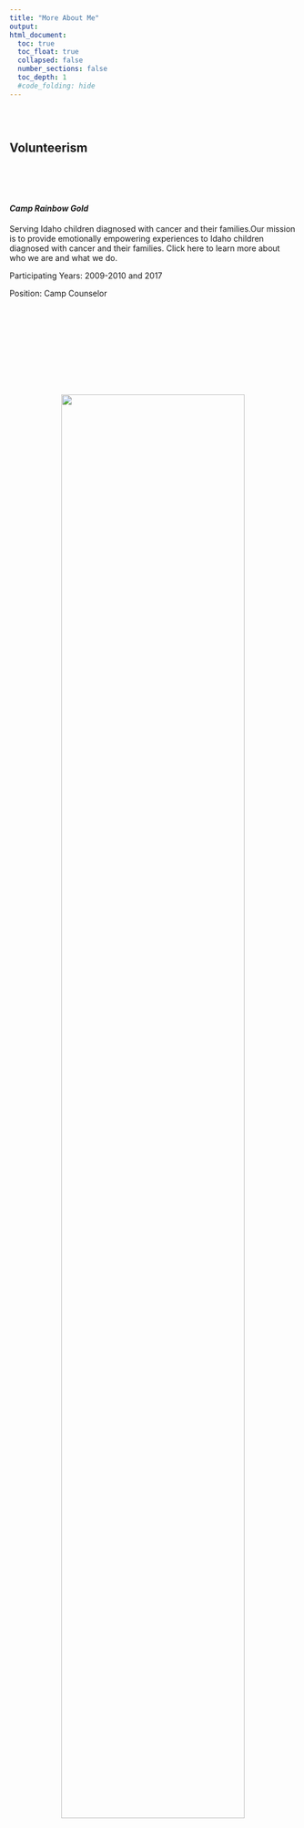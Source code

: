 ```yaml
---
title: "More About Me"
output: 
html_document:
  toc: true
  toc_float: true
  collapsed: false
  number_sections: false
  toc_depth: 1
  #code_folding: hide
---
```

  
<style type="text/css">
  .title {
    display: none;
  }

getting-started img {
  margin-right: 10px;
}

</style>
  
<div class="row" style="padding-top: 30px;">
<div class="col-md-12">
  
## **Volunteerism**
<p>&nbsp;</p>
<p>&nbsp;</p>
</div>
<div class="col-md-6">
#### *Camp Rainbow Gold*

Serving Idaho children diagnosed with cancer and their families.Our mission is to provide emotionally empowering experiences to Idaho children diagnosed with cancer and their families. Click here to learn more about who we are and what we do.

Participating Years: 2009-2010 and 2017

Position: Camp Counselor

<p>&nbsp;</p>
<p>&nbsp;</p>
<p>&nbsp;</p>
<p>&nbsp;</p>
<p>&nbsp;</p>

<center>![](images/OAP.jpg){width=80%}</center>

<p>&nbsp;</p>
<p>&nbsp;</p>
<p>&nbsp;</p>
<p>&nbsp;</p>
<p>&nbsp;</p>
<p>&nbsp;</p>

### *Team River Runner*

To provide all veterans and their families an opportunity to find health, healing, community purpose, and new challenges through adventure and adaptive paddle sports!

Participating Years: 2017-2021

Position: Kayak Instructor, Trip Leader, Event Coordinator


</div>
<div class="col-md-6">

<center>![](images/CRG.jpg){width=60%}</center>

<p>&nbsp;</p>
<p>&nbsp;</p>

### *Outdoor Adventure Program*

Outdoor Recreation offers exciting, year-round, high-adventure programming for Gunfighters and their families.

Idaho provides a dramatic backdrop for trips ranging from white water rafting and kayaking to cross-country skiing and snowmobiling. We offer mountain biking, hiking, horseback riding, rock hounding, gold panning, backpacking, Yellowstone snowmobiling, snowshoeing and more. Visit our website often or contact our staff about upcoming trips, costs, and dates.

Idaho has some of the best whitewater rafting in the world. We offer a volunteer boatman program where participants attend meetings and training throughout the spring, then, after successfully completing training, become boat captains for summer trips.

Participating Years: 2007 - 2011

Position: Whitewater Rafting Guide, Whitewater Kayak Guide, Yellowstone National Park Snowmobile Guide

Honored with Volunteer of the Year for 2008-2009

<p>&nbsp;</p>
<center>![](images/TRR.jpg){width=60%}</center>
    
  
  
  
  
  
  
  














